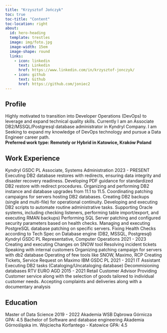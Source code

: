 ```yaml
---
title: "Krzysztof Jończyk"
toc: true
toc-title: "Content"
toc-location: right
about:
  id: hero-heading
  template: trestles
  image: img/foto.jpg
  image-width: 15em
  image-shape: round
  links:
    - icon: linkedin
      text: Linkedin
      href: https://www.linkedin.com/in/krzysztof-jonczyk/
    - icon: github
      text: Github
      href: https://github.com/joniec2
---
```


## Profile

Highly motivated to transition into Developer Operations (DevOps) to leverage and expand technical quality skills. Currently I am an Associate DB2/MSSQL/Postgresql database administrator in Kyndryl Company. I am Seeking to expand my knowledge of DevOps technology and pursue a Data Engineer career path.\
**Preferred work type: Remotely or Hybrid in Katowice, Kraków Poland**

## Work Experience

Kyndryl GSDC PL Associate, Systems Administration 2023 - PRESENT Executing DB2 database restores with redirects, ensuring data integrity and disaster recovery readiness. Developing PDF guidance for standardized DB2 restore with redirect procedures. Organizing and performing DB2 instance and database upgrades from 11.1 to 11.5. Coordinating patching campaigns for servers hosting DB2 databases. Creating DB2 backups (single and multi-file) for operational continuity. Developing and executing DB2 scripts to automate routine administrative tasks. Supporting Oracle systems, including checking listeners, performing table import/export, and executing RMAN backups) Performing SQL Server patching and configured security parameters based on health checks. Managing and executing PostgreSQL database patching on specific servers. Fixing Health Checks according to Tech Spec on Database engine (DB2, MSSQL, Postgresql) Kyndryl GSDC PL Representative, Computer Operations 2021 - 2023 Creating and executing Changes on SNOW tool Resolving incident tickets Speaking with internal customers Organizing patching campaign for servers with db2 database Operating of few tools like SNOW, Maximo, RCP Creating Tickets, Service Request on Maximo IBM GSDC PL 2021 - 2021 IT Assistant Executing DB2 tasks (Cataloging/Uncataloging database) Decommisioning databases RTV EURO AGD 2015 - 2021 Retail Customer Advisor Providing Customer service along with the selection of goods tailored to individual customer needs. Accepting complaints and deliveries along with a documentary analysis

## Education

Master of Data Science 2019 - 2022 Akademia WSB Dąbrowa Górnicza GPA: 4.5 Bachelor of Software and database engineering Akademia Górnośląska im. Wojciecha Korfantego - Katowice GPA: 4.5